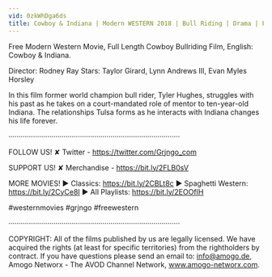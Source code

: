 ```yaml
---
vid: 0zkWhDga6ds
title: Cowboy & Indiana | Modern WESTERN 2018 | Bull Riding | Drama | Full Movie | Free Feature Film HD
---
```


Free Modern Western Movie, Full Length Cowboy Bullriding Film, English: Cowboy & Indiana.

Director: Rodney Ray
Stars: Taylor Girard, Lynn Andrews III, Evan Myles Horsley

In this film former world champion bull rider, Tyler Hughes, struggles with his past as he takes on a court-mandated role of mentor to ten-year-old Indiana. The relationships Tulsa forms as he interacts with Indiana changes his life forever.



····················································································

FOLLOW US!
✘ Twitter - https://twitter.com/Grjngo_com

SUPPORT US!
✘ Merchandise - https://bit.ly/2FLB0sV

MORE MOVIES! 
► Classics: https://bit.ly/2CBLt8c 
► Spaghetti Western: https://bit.ly/2CyCe8I 
► All Playlists: https://bit.ly/2EOOfIH 

#westernmovies #grjngo #freewestern

····················································································

COPYRIGHT: All of the films published by us are legally licensed. We have acquired the rights (at least for specific territories) from the rightholders by contract. If you have questions please send an email to: info@amogo.de, Amogo Networx - The AVOD Channel Network, www.amogo-networx.com.